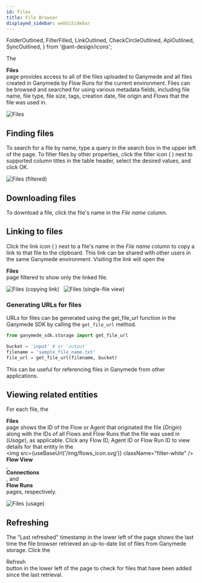 ```yaml
---
id: Files
title: File Browser
displayed_sidebar: webUiSidebar
---
```


  FolderOutlined,
  FilterFilled,
  LinkOutlined,
  CheckCircleOutlined,
  ApiOutlined,
  SyncOutlined,
} from '@ant-design/icons';

The <div className="button darkblue_button"><FolderOutlined /> **Files**</div> page provides access to all of the files uploaded to Ganymede and all files created in Ganymede by Flow Runs for the current environment.  Files can be browsed and searched for using various metadata fields, including file name, file type, file size, tags, creation date, file origin and Flows that the file was used in.

![Files](https://ganymede-bio.mo.cloudinary.net/apiServer/Files-2023-08-31.png)
&nbsp;

## Finding files

To search for a file by name, type a query in the search box in the upper left of the page.  To filter files by other properties, click the filter icon ( <FilterFilled /> ) next to supported column titles in the table header, select the desired values, and click OK.

![Files (filtered)](https://ganymede-bio.mo.cloudinary.net/apiServer/Files-Filtered-2023-08-31.png)
&nbsp;

## Downloading files

To download a file, click the file's name in the _File name_ column.

## Linking to files

Click the link icon ( <LinkOutlined /> ) next to a file's name in the _File name_ column to copy a link to that file to the clipboard.  This link can be shared with other users in the same Ganymede environment.  Visiting the link will open the <div className="button darkblue_button"><FolderOutlined /> **Files**</div> page filtered to show only the linked file.

![Files (copying link)](https://ganymede-bio.mo.cloudinary.net/apiServer/Files-Copying-Link-2023-08-31.png)
&nbsp;
![Files (single-file view)](https://ganymede-bio.mo.cloudinary.net/apiServer/Files-Single-File-View-2023-08-31.png)
&nbsp;

### Generating URLs for files

URLs for files can be generated using the get_file_url function in the Ganymede SDK by calling the `get_file_url` method.

```python
from ganymede_sdk.storage import get_file_url

bucket = 'input' # or 'output'
filename = 'sample_file_name.txt'
file_url = get_file_url(filename, bucket)
```

This can be useful for referencing files in Ganymede from other applications.

## Viewing related entities

For each file, the <div className="button darkblue_button"><FolderOutlined /> **Files**</div> page shows the ID of the Flow or Agent that originated the file (_Origin_) along with the IDs of all Flows and Flow Runs that the file was used in (_Usage_), as applicable.  Click any Flow ID, Agent ID or Flow Run ID to view details for that entity in the <div className="button darkblue_button"><img src={useBaseUrl('/img/flows_icon.svg')} className="filter-white" /> **Flow View**</div>, <div className="button darkblue_button"><ApiOutlined /> **Connections**</div>, and <div className="button darkblue_button"><CheckCircleOutlined /> **Flow Runs**</div> pages, respectively.

![Files (usage)](https://ganymede-bio.mo.cloudinary.net/apiServer/Files-Usage-2023-08-31.png)
&nbsp;

## Refreshing

The "Last refreshed" timestamp in the lower left of the page shows the last time the file browser retrieved an up-to-date list of files from Ganymede storage.  Click the <div className="button darkblue_inverted_button"><SyncOutlined /> Refresh</div> button in the lower left of the page to check for files that have been added since the last retrieval.
